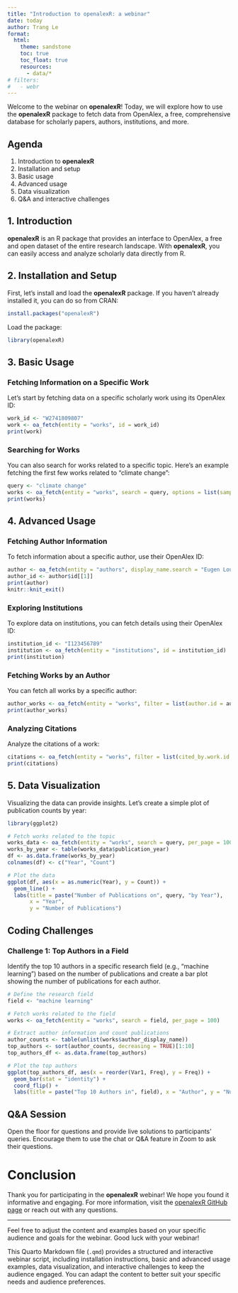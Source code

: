 ```yaml
---
title: "Introduction to openalexR: a webinar"
date: today
author: Trang Le
format: 
  html:
    theme: sandstone
    toc: true
    toc_float: true
    resources:
      - data/* 
# filters:
#   - webr
---
```


Welcome to the webinar on **openalexR**!
Today, we will explore how to use the **openalexR** package to fetch data from OpenAlex, a free, comprehensive database for scholarly papers, authors, institutions, and more.

## Agenda

1.  Introduction to **openalexR**
2.  Installation and setup
3.  Basic usage
4.  Advanced usage
5.  Data visualization
6.  Q&A and interactive challenges

## 1. Introduction

**openalexR** is an R package that provides an interface to OpenAlex, a free and open dataset of the entire research landscape.
With **openalexR**, you can easily access and analyze scholarly data directly from R.

## 2. Installation and Setup

First, let's install and load the **openalexR** package.
If you haven't already installed it, you can do so from CRAN:

```r
install.packages("openalexR")
```

Load the package:

```r
library(openalexR)
```

## 3. Basic Usage

### Fetching Information on a Specific Work

Let's start by fetching data on a specific scholarly work using its OpenAlex ID:

```r
work_id <- "W2741809807"
work <- oa_fetch(entity = "works", id = work_id)
print(work)
```

### Searching for Works

You can also search for works related to a specific topic.
Here's an example fetching the first few works related to "climate change":

```r
query <- "climate change"
works <- oa_fetch(entity = "works", search = query, options = list(sample = 10))
print(works)
```

## 4. Advanced Usage

### Fetching Author Information

To fetch information about a specific author, use their OpenAlex ID:

```r
author <- oa_fetch(entity = "authors", display_name.search = "Eugen Lounkine", verbose = T)
author_id <- author$id[[1]]
print(author)
knitr::knit_exit()
```

### Exploring Institutions

To explore data on institutions, you can fetch details using their OpenAlex ID:

```r
institution_id <- "I123456789"
institution <- oa_fetch(entity = "institutions", id = institution_id)
print(institution)
```

### Fetching Works by an Author

You can fetch all works by a specific author:

```r
author_works <- oa_fetch(entity = "works", filter = list(author.id = author_id))
print(author_works)
```

### Analyzing Citations

Analyze the citations of a work:

```r
citations <- oa_fetch(entity = "works", filter = list(cited_by.work.id = work_id))
print(citations)
```

## 5. Data Visualization

Visualizing the data can provide insights.
Let's create a simple plot of publication counts by year:

```r
library(ggplot2)

# Fetch works related to the topic
works_data <- oa_fetch(entity = "works", search = query, per_page = 100)
works_by_year <- table(works_data$publication_year)
df <- as.data.frame(works_by_year)
colnames(df) <- c("Year", "Count")

# Plot the data
ggplot(df, aes(x = as.numeric(Year), y = Count)) +
  geom_line() +
  labs(title = paste("Number of Publications on", query, "by Year"),
       x = "Year",
       y = "Number of Publications")
```

## Coding Challenges

### Challenge 1: Top Authors in a Field

Identify the top 10 authors in a specific research field (e.g., "machine learning") based on the number of publications and create a bar plot showing the number of publications for each author.

```r
# Define the research field
field <- "machine learning"

# Fetch works related to the field
works <- oa_fetch(entity = "works", search = field, per_page = 100)

# Extract author information and count publications
author_counts <- table(unlist(works$author_display_name))
top_authors <- sort(author_counts, decreasing = TRUE)[1:10]
top_authors_df <- as.data.frame(top_authors)

# Plot the top authors
ggplot(top_authors_df, aes(x = reorder(Var1, Freq), y = Freq)) +
  geom_bar(stat = "identity") +
  coord_flip() +
  labs(title = paste("Top 10 Authors in", field), x = "Author", y = "Number of Publications")
```

## Q&A Session

Open the floor for questions and provide live solutions to participants' queries.
Encourage them to use the chat or Q&A feature in Zoom to ask their questions.

# Conclusion

Thank you for participating in the **openalexR** webinar!
We hope you found it informative and engaging.
For more information, visit the [openalexR GitHub page](https://github.com/yourusername/openalexR) or reach out with any questions.

------------------------------------------------------------------------

Feel free to adjust the content and examples based on your specific audience and goals for the webinar.
Good luck with your webinar!

This Quarto Markdown file (`.qmd`) provides a structured and interactive webinar script, including installation instructions, basic and advanced usage examples, data visualization, and interactive challenges to keep the audience engaged.
You can adapt the content to better suit your specific needs and audience preferences.
